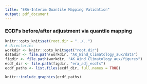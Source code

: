 ```yaml
---
title: "ERA-Interim Quantile Mapping Validation"
output: pdf_document
---
```

### ECDFs before/after adjustment via quantile mapping
```r
knitr::opts_knit$set(root.dir = "../..")
# directories
workdir <- knitr::opts_knit$get("root.dir")
datadir <- file.path(workdir, "AK_Wind_Climatology_aux/data")
figdir <- file.path(workdir, "AK_Wind_Climatology_aux/figures")
ecdf_dir <- file.path(figdir, "era_adj_ecdfs")
ecdf_paths <- list.files(ecdf_dir, full.names = TRUE)

knitr::include_graphics(ecdf_paths)
```